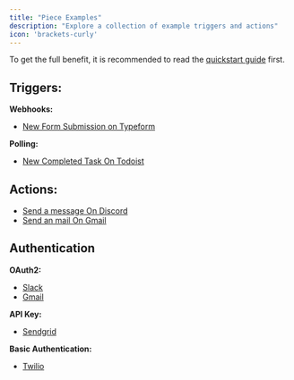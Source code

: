 ```yaml
---
title: "Piece Examples"
description: "Explore a collection of example triggers and actions"
icon: 'brackets-curly'
---
```


To get the full benefit, it is recommended to read the [quickstart guide](quickstart) first.

## Triggers:

**Webhooks:**
- [New Form Submission on Typeform](https://github.com/activepieces/activepieces/blob/main/packages/pieces/typeform/src/lib/trigger/new-submission.ts)

**Polling:**
- [New Completed Task On Todoist](https://github.com/activepieces/activepieces/blob/main/packages/pieces/todoist/src/lib/triggers/task-completed-trigger.ts)

## Actions:
- [Send a message On Discord](https://github.com/activepieces/activepieces/blob/main/packages/pieces/discord/src/lib/actions/send-message-webhook.ts)
- [Send an mail On Gmail](https://github.com/activepieces/activepieces/blob/main/packages/pieces/gmail/src/lib/actions/send-email-action.ts)

## Authentication

**OAuth2:**
- [Slack](https://github.com/activepieces/activepieces/tree/main/packages/pieces/slack/)
- [Gmail](https://github.com/activepieces/activepieces/tree/main/packages/pieces/gmail/)

**API Key:**
- [Sendgrid](https://github.com/activepieces/activepieces/tree/main/packages/pieces/sendgrid/src/lib/)

**Basic Authentication:**
- [Twilio](https://github.com/activepieces/activepieces/tree/main/packages/pieces/twilio/src/lib)
